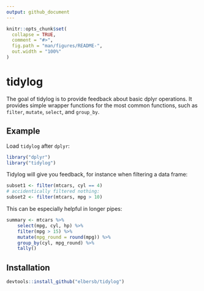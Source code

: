 ```yaml
---
output: github_document
---
```


<!-- README.md is generated from README.Rmd. Please edit that file -->

```r
knitr::opts_chunk$set(
  collapse = TRUE,
  comment = "#>",
  fig.path = "man/figures/README-",
  out.width = "100%"
)
```
# tidylog

The goal of tidylog is to provide feedback about basic dplyr operations. It provides simple wrapper functions for the most common functions, such as `filter`, `mutate`, `select`, and `group_by`.

## Example

Load `tidylog` after `dplyr`:

```r
library("dplyr")
library("tidylog")
```

Tidylog will give you feedback, for instance when filtering a data frame:

```r
subset1 <- filter(mtcars, cyl == 4)
# accidentically filtered nothing:
subset2 <- filter(mtcars, mpg > 10) 
```

This can be especially helpful in longer pipes:

```r
summary <- mtcars %>%
    select(mpg, cyl, hp) %>%
    filter(mpg > 15) %>%
    mutate(mpg_round = round(mpg)) %>%
    group_by(cyl, mpg_round) %>%
    tally()
```

## Installation

``` r
devtools::install_github("elbersb/tidylog")
```
